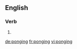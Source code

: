 ==English==

===Verb===
{{head|en}}

# {{present participle of|pong|lang=en}}

[[de:ponging]]
[[fr:ponging]]
[[vi:ponging]]